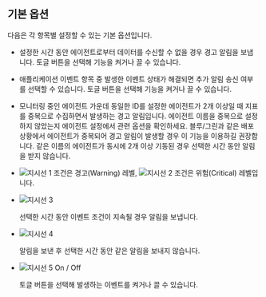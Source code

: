 ## 기본 옵션

다음은 각 항목별 설정할 수 있는 기본 옵션입니다.

* <Cmdname sid="inactive_agent_alert" className="uitext" />

  설정한 시간 동안 에이전트로부터 데이터를 수신할 수 없을 경우 경고 알림을 보냅니다. 토글 버튼을 선택해 기능을 켜거나 끌 수 있습니다.

* <Cmdname sid="resolved_event_notification" className="uitext" />

  애플리케이션 이벤트 항목 중 발생한 이벤트 상태가 해결되면 추가 알림 송신 여부를 선택할 수 있습니다. 토글 버튼을 선택해 기능을 켜거나 끌 수 있습니다.

* <Cmdname sid="TTL05989" className="uitext" />

  모니터링 중인 에이전트 가운데 동일한 ID를 설정한 에이전트가 2개 이상일 때 지표를 중복으로 수집하면서 발생하는 경고 알림입니다. 에이전트 이름을 중복으로 설정하지 않았는지 에이전트 설정에서 관련 옵션을 확인하세요. 블루/그린과 같은 배포 상황에서 에이전트가 중복되어 경고 알림이 발생할 경우 이 기능을 이용하길 권장합니다. 같은 이름의 에이전트가 동시에 2개 이상 기동된 경우 선택한 시간 동안 알림을 받지 않습니다.

* <Cmdname sid="condition" className="uitext" />

  ![지시선 1](/img/number-01.png) 조건은 <span class='slow'>경고(Warning)</span> 레벨, ![지시선 2](/img/number-02.png) 조건은 <span class='vslow'>위험(Critical)</span> 레벨입니다.

* ![지시선 3](/img/number-03.png) <Cmdname sid="continue" className="uitext" />

  선택한 시간 동안 이벤트 조건이 지속될 경우 알림을 보냅니다.

* ![지시선 4](/img/number-04.png) <Cmdname sid="silent" className="uitext" />

  알림을 보낸 후 선택한 시간 동안 같은 알림을 보내지 않습니다.

* ![지시선 5](/img/number-05.png) On / Off

  토글 버튼을 선택해 발생하는 이벤트를 켜거나 끌 수 있습니다. 